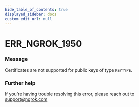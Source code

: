 ```yaml
---
hide_table_of_contents: true
displayed_sidebar: docs
custom_edit_url: null
---
```



# ERR_NGROK_1950

### Message
Certificates are not supported for public keys of type `KEYTYPE`.

### Further help
If you're having trouble resolving this error, please reach out to [support@ngrok.com](mailto:support@ngrok.com?subject=Help%20with%20ERR_NGROK_1950)


<ErrorDetails error='err_ngrok_1950' />
